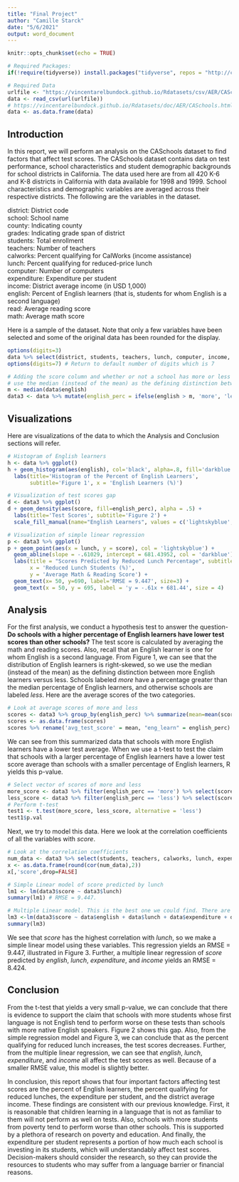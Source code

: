 ---
title: "Final Project"
author: "Camille Starck"
date: "5/6/2021"
output: word_document
---

```{r setup, include=FALSE}
knitr::opts_chunk$set(echo = TRUE)
```
```{r include=FALSE}
# Required Packages:
if(!require(tidyverse)) install.packages("tidyverse", repos = "http://cran.us.r-project.org") 

# Required Data
urlfile <- "https://vincentarelbundock.github.io/Rdatasets/csv/AER/CASchools.csv"
data <- read_csv(url(urlfile))
# https://vincentarelbundock.github.io/Rdatasets/doc/AER/CASchools.html
data <- as.data.frame(data)
```
## Introduction
In this report, we will perform an analysis on the CASchools dataset to find factors that affect test scores. The CASchools dataset contains data on test performance, school characteristics and student demographic backgrounds for school districts in California. The data used here are from all 420 K-6 and K-8 districts in California with data available for 1998 and 1999. School characteristics and demographic variables are averaged across their respective districts. The following are the variables in the dataset.

district: District code  
school: School name  
county: Indicating county  
grades: Indicating grade span of district  
students: Total enrollment  
teachers: Number of teachers  
calworks: Percent qualifying for CalWorks (income assistance)  
lunch: Percent qualifying for reduced-price lunch  
computer: Number of computers  
expenditure: Expenditure per student  
income: District average income (in USD 1,000)  
english: Percent of English learners (that is, students for whom English is a second language)  
read: Average reading score  
math: Average math score  
  
Here is a sample of the dataset. Note that only a few variables have been selected and some of the original data has been rounded for the display.
```{r, echo=FALSE}
options(digits=3)
data %>% select(district, students, teachers, lunch, computer, income, english, read, math) %>% head()
options(digits=7) # Return to default number of digits which is 7
```

```{r, include=FALSE}
# Adding the score column and whether or not a school has more or less English learners.
# use the median (instead of the mean) as the defining distinction between more English learners versus less. Schools labeled *more* have a percentage greater than the median of English learners, and otherwise schools are labeled *less*.
m <- median(data$english)
data3 <- data %>% mutate(english_perc = ifelse(english > m, 'more', 'less')) %>% mutate(score = (read+math)/2)
```

## Visualizations
Here are visualizations of the data to which the Analysis and Conclusion sections will refer.
```{r, echo=FALSE}
# Histogram of English learners
h <- data %>% ggplot()
h + geom_histogram(aes(english), col='black', alpha=.8, fill='darkblue', bins = 15) +
  labs(title='Histogram of the Percent of English Learners',
       subtitle='Figure 1', x = 'English Learners (%)')
```

```{r, echo=FALSE}
# Visualization of test scores gap
d <- data3 %>% ggplot()
d + geom_density(aes(score, fill=english_perc), alpha = .5) + 
  labs(title='Test Scores', subtitle='Figure 2') +
  scale_fill_manual(name="English Learners", values = c('lightskyblue','darkblue'))
```

```{r, echo = FALSE}
# Visualization of simple linear regression
p <- data3 %>% ggplot()
p + geom_point(aes(x = lunch, y = score), col = 'lightskyblue') +
  geom_abline(slope = -.61029, intercept = 681.43952, col = 'darkblue') +
  labs(title = "Scores Predicted by Reduced Lunch Percentage", subtitle='Figure 3',
       x = 'Reduced Lunch Students (%)',
       y = 'Average Math & Reading Score') +
  geom_text(x= 50, y=690, label='RMSE = 9.447', size=3) +
  geom_text(x = 50, y = 695, label = 'y = -.61x + 681.44', size = 4)
```

## Analysis
For the first analysis, we conduct a hypothesis test to answer the question- **Do schools with a higher percentage of English learners have lower test scores than other schools?** The test score is calculated by averaging the math and reading scores. Also, recall that an English learner is one for whom English is a second language. From Figure 1, we can see that the distribution of English learners is right-skewed, so we use the median (instead of the mean) as the defining distinction between more English learners versus less. Schools labeled *more* have a percentage greater than the median percentage of English learners, and otherwise schools are labeled *less*. 
Here are the average scores of the two categories.

```{r, echo=FALSE}
# Look at average scores of more and less
scores <- data3 %>% group_by(english_perc) %>% summarize(mean=mean(score))
scores <- as.data.frame(scores)
scores %>% rename('avg_test_score' = mean, "eng_learn" = english_perc)
```

We can see from this summarized data that schools with more English learners have a lower test average. When we use a t-test to test the claim that schools with a larger percentage of English learners have a lower test score average than schools with a smaller percentage of English learners, R yields this p-value.
```{r, echo = FALSE}
# Select vector of scores of more and less
more_score <- data3 %>% filter(english_perc == 'more') %>% select(score)
less_score <- data3 %>% filter(english_perc == 'less') %>% select(score)
# Perform t-test
test1 <- t.test(more_score, less_score, alternative = 'less')
test1$p.val
```

Next, we try to model this data. Here we look at the correlation coefficients of all the variables with *score*.
```{r, echo=FALSE}
# Look at the correlation coefficients
num_data <- data3 %>% select(students, teachers, calworks, lunch, expenditure, income, computer, english, score)
x <- as.data.frame(round(cor(num_data),2))
x[,'score',drop=FALSE]
```
```{r, include=FALSE}
# Simple Linear model of score predicted by lunch
lm1 <- lm(data3$score ~ data3$lunch)
summary(lm1) # RMSE = 9.447.

# Multiple Linear model. This is the best one we could find. There are others in the R Script.
lm3 <-lm(data3$score ~ data$english + data$lunch + data$expenditure + data$income)
summary(lm3)
```

We see that *score* has the highest correlation with *lunch*, so we make a simple linear model using these variables. This regression yields an RMSE = 9.447, illustrated in Figure 3. Further, a multiple linear regression of *score* predicted by *english*, *lunch*, *expenditure*, and *income* yields an RMSE = 8.424.

## Conclusion
From the t-test that yields a very small p-value, we can conclude that there is evidence to support the claim that schools with more students whose first language is not English tend to perform worse on these tests than schools with more native English speakers. Figure 2 shows this gap. Also, from the simple regression model and Figure 3, we can conclude that as the percent qualifying for reduced lunch increases, the test scores decreases. Further, from the multiple linear regression, we can see that *english*, *lunch*, *expenditure*, and *income* all affect the test scores as well. Because of a smaller RMSE value, this model is slightly better.

In conclusion, this report shows that four important factors affecting test scores are the percent of English learners, the percent qualifying for reduced lunches, the expenditure per student, and the district average income. These findings are consistent with our previous knowledge. First, it is reasonable that children learning in a language that is not as familiar to them will not perform as well on tests. Also, schools with more students from poverty tend to perform worse than other schools. This is supported by a plethora of research on poverty and education. And finally, the expenditure per student represents a portion of how much each school is investing in its students, which will understandably affect test scores. Decision-makers should consider the research, so they can provide the resources to students who may suffer from a language barrier or financial reasons. 
